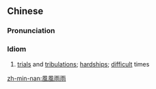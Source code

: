 {{also|风风雨雨}}
==Chinese==
{{zh-forms|s=风风雨雨|note=Reduplication of {{zh-l|風雨|wind and rain}}.}}

===Pronunciation===
{{zh-pron
|m=fēngfēngyǔyǔ
|c=fung1 fung1 jyu5 jyu5
|mn=hong-hong-ú-ú
|cat=id
}}

===Idiom===
{{zh-idiom}}

# [[trial]]s and [[tribulation]]s; [[hardship]]s; [[difficult]] times

[[zh-min-nan:風風雨雨]]